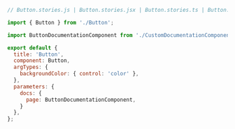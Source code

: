```js
// Button.stories.js | Button.stories.jsx | Button.stories.ts | Button.stories.tsx

import { Button } from './Button';

import ButtonDocumentationComponent from './CustomDocumentationComponent';

export default {
  title: 'Button',
  component: Button,
  argTypes: {
    backgroundColor: { control: 'color' },
  },
  parameters: { 
    docs: { 
      page: ButtonDocumentationComponent, 
    } 
  },
};
```